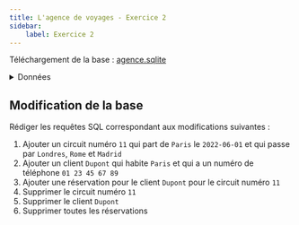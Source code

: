 ```yaml
---
title: L'agence de voyages - Exercice 2
sidebar:
    label: Exercice 2
---
```


Téléchargement de la base : [agence.sqlite](/bdd/sample/agence.sqlite)

<details>
    <summary>Données</summary>


<DBAgence />

</details>

## Modification de la base

Rédiger les requêtes SQL correspondant aux modifications suivantes :

1. Ajouter un circuit numéro `11` qui part de `Paris` le `2022-06-01` et qui passe par `Londres`, `Rome` et `Madrid` 
2. Ajouter un client `Dupont` qui habite `Paris` et qui a un numéro de téléphone `01 23 45 67 89`
3. Ajouter une réservation pour le client `Dupont` pour le circuit numéro `11`
4. Supprimer le circuit numéro `11`
5. Supprimer le client `Dupont`
6. Supprimer toutes les réservations
